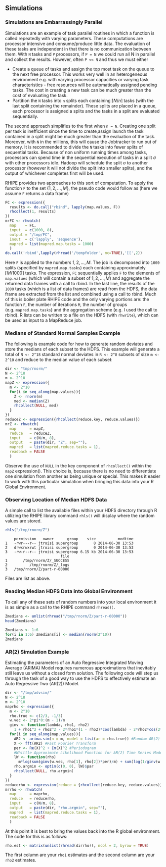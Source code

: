 ## Simulations ##

### Simulations are Embarrassingly Parallel ###

Simulations are an example of task parallel routines in which a function is called repeatedly with 
varying parameters. These computations are processor intensive and consume/produce little data. 
The evaluation of these tasks are independent in that there is no communication between them. With 
`N` tasks and `P` processors, if `P = N` we could run all N in parallel and collect the results. 
However, often `P << N` and thus we must either

* Create a queue of tasks and assign the top most task on the queue to the next free processor. 
This works very well in an heterogeneous environment e.g. with varying processor capacities or 
varying task characteristics - free resources will be automatically assigned pending tasks. The 
cost in creating a new task can be much greater than the cost of evaluating the task.
* Partition the `N` tasks into `n` splits each containing $\lceil N/n \rceil$ tasks (with the last 
split containing the remainder). These splits are placed in a queue, each processor is assigned a 
splits and the tasks in a split are evaluated sequentially.

The second approach simplifies to the first when `n = N`. Creating one split per task is 
inefficient since the time to create,assign launch the task contained in a split might be much 
greater than the evaluation of the task. Moreover, with `N` in the millions, this will cause the 
Jobtracker to run out of memory. It is recommended to divide the `N` tasks into fewer splits of 
sequential tasks. Because of non uniform running times among tasks, processors can spend time in 
the sequential execution of tasks in a split $\sigma$ with other processors idle. Hadoop will 
schedule the split $\sigma$ to another processor (however it will not divide the split into smaller 
splits), and the output of whichever completes first will be used.

RHIPE provides two approaches to this sort of computation. To apply the function `F` to the set $\lbrace 1, 2,\ldots, M \rbrace$, the pseudo code would follow as (here we assume `F` returns a data frame)
```r
FC <- expression({
  results <- do.call("rbind", lapply(map.values, F))
  rhcollect(1, results)
})
mrFC <- rhwatch(
  map    = FC,
  input  = c(1000, 8),
  output = "/tmp/FC",
  inout  = c('lapply', 'sequence'),
  mapred = list(mapred.map.tasks = 1000)
  )
do.call('rbind',lapply(rhread('/tempfolder', mc=TRUE),'[[',2))
```
Here `F` is applied to the numbers $1, 2,\ldots, M$. The job is decomposed into `1000` splits 
(specified by `mapred.map.tasks`) each containing approximately $\lceil M/1000 \rceil$ tasks. 
The expression, `FC` sequentially applies `F` to the elements of `map.values` (which will 
contain a subset of $1, 2,\ldots ,M$) and aggregate the returned data frames with a call to rbind. 
In the last line, the results of the `1000` tasks (which is a list of data frames) are read from 
the HDFS, the data frame are extracted from the list and combined using a call to rbind. Much of 
this is boiler plate RHIPE code and the only varying portions are: the function `F`, the number of 
iterations `M`, the number of groups (e.g. `mapred.map.tasks`) and the aggregation scheme (e.g. I 
used the call to rbind). R lists can be written to a file on the HDFS (with `rhwrite`), which can 
be used as input to a MapReduce job.

### Medians of Standard Normal Samples Example ###

The following is example code for how to generate random deviates and store the medians of each 
subset to the HDFS. This example will generate a total of `N <- 2^18` standard normal deviates in 
`R <- 2^8` subsets of size `m <- 2^10` and reduce to the median value of each subset:
```r
dir <- "tmp/rnorm/"
N <- 2^18
m <- 2^10
mapZ <- expression({
  m <- 2^10
  for(i in seq_along(map.values)){
    Z <- rnorm(m)
    med <- median(Z)
    rhcollect(NULL, med)
  }
})
reduceZ <- expression({rhcollect(reduce.key, reduce.values)})
mrZ <- rhwatch(
  map      = mapZ,
  reduce   = reduceZ,
  input    = c(N/m, 8), 
  output   = paste(dir, "Z", sep=""),
  mapred   = list(mapred.reduce.tasks = 1),
  readback = FALSE
  )
```
Observe the use of `NULL` in the key component of `rhcollect()` within the `mapZ` expression(). 
This choice is, because there is no need to differentiate one simulation from another as being 
unique or special. This makes it easier to work with this particular simulation when bringing this 
data into your R Global Environment.

### Observing Location of Median HDFS Data ###

A simple call to list the available files within your HDFS directory through R utilizing the RHIPE 
library command `rhls()` will display where the random values are stored.
```r
rhls("/tmp/rnorm/Z")
```
```
    permission   owner      group    size          modtime
1   -rwr---r-- jtroisi supergroup       0 2014-06-30 13:53
2   drwxrwxrwt jtroisi supergroup       0 2014-06-30 13:53
3   -rw-r--r-- jtroisi supergroup 6.15 kb 2014-06-30 13:53
                         file
1       /tmp/rnorm/Z/_SUCCESS
2          /tmp/rnorm/Z/_logs
3   /tmp/rnorm/Z/part-r-00000
```
Files are list as above.

### Reading Median HDFS Data into Global Environment ###

To call any of these sets of random numbers into your local environment it is as simple as a call 
to the RHIPE command `rhread()`.
```r
Zmedians <- unlist(rhread("/tmp/rnorm/Z/part-r-00000"))
head(Zmedians)
```
```r
Zmedians <- 1:6
for(i in 1:6) Zmedians[i] <- median(rnorm(2^10))
Zmedians
```

### AR(2) Simulation Example ###

Estimating the parameters of an Auto Regressive Integrated Moving Average (ARIMA) Model requires 
numerous approximations that inevitably still leave us without a closed form solution. The 
following code will step us through the task of a good way to use the HDFS to effectively estimate 
an Auto Regressive Two (AR(2)) Model.
```r
dir <- "/tmp/advsim/" 
N <- 2^18 
m <- 2^10
maprho <- expression({
  m <- 2^10
  rho.true <- c(2/3, -1/3)
  w.vec <- 2*pi*0:(m - 1)/m
  ginv <- function(lambda, rho1, rho2)
    1 + rho1^2 + rho2^2 - 2*rho1*(1 - rho2)*cos(lambda) - 2*rho2*cos(2*lambda)
  for(i in seq_along(map.values)){
    AR2 <- arima.sim(n = m, model = list(ar = rho.true)) #Random AR(2) Data
    X <- fft(AR2) #Fast Fourier Transform
    per <- Re(X)^2 + Im(X)^2 #Periodogram
    #Whittle Approximate Likelihood Function for AR(2) Time Series Model
    lW <- function(rho)
      m*log(sum(ginv(w.vec, rho[1], rho[2])*per)/m) + sum(log(1/ginv(w.vec, rho[1], rho[2])))
    rho.argmin <- optim(c(0, 0), lW)$par
    rhcollect(NULL, rho.argmin)
  }
})
reducerho <- expression(reduce = {rhcollect(reduce.key, reduce.values)})
mrrho <- rhwatch(
  map      = maprho,
  reduce   = reducerho,
  input    = c(N/m, 8),
  output   = paste(dir, "rho.argmin", sep=""),
  mapred   = list(mapred.reduce.tasks = 1),
  readback = FALSE
  )
```
At this point it is best to bring the values back into the R global environment. The code for this 
is as follows:
```r
rho.est <- matrix(unlist(rhread(dirrho)), ncol = 2, byrow = TRUE)
```
The first column are your `rho1` estimates and the second column are your `rho2` estimates.